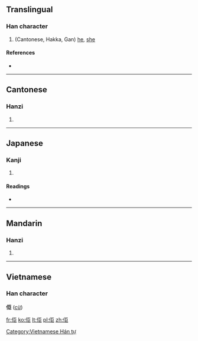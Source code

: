 ==Translingual==

===Han character===
{{Han char|rn=9|rad=人|as=05|sn=7|four=2121<sub>7</sub>|canj=人尸尸 (OSS)}}

# (Cantonese, Hakka, Gan) [[he#English|he]], [[she#English|she]]

====References====
* {{Han ref|kx=0100.021|dkj=00538|hdz=10120.050|uh=4F62|ud=20322|bh=CA5C|bd=51804}}

----

==Cantonese==

===Hanzi===
{{yue-hanzi|jyut=keoi5|y=keui5}}

# {{defn|lang=yue|sort=人05}}

----

==Japanese==

===Kanji===
{{ja-kanji|grade=|rs=人05}}

# {{defn|lang=ja|sort=人05}}

====Readings====
* {{ja-readings|on=[[きょ]] (kyo)|kun=[[かれ]] (kare)}}

----

==Mandarin==

===Hanzi===
{{cmn-hanzi|pin=[[qú]] ([[qu2]])|wg=ch'ü<sup>2</sup>}}
#{{defn|lang=cmn|sort=人05}}

----

==Vietnamese==
===Han character===
'''佢''' ([[cừ]])

[[Category:Vietnamese Hán tự]]

[[fr:佢]]
[[ko:佢]]
[[lt:佢]]
[[pl:佢]]
[[zh:佢]]